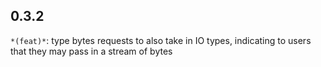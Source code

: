## 0.3.2
`*(feat)*`: type bytes requests to also take in IO types, indicating to users that they may pass in a stream of bytes

